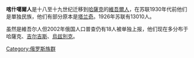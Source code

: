 '''喀什噶爾人'''是十八至十九世纪迁移到[[哈薩克|哈薩克]]的[[維吾爾人|維吾爾人]]，在苏联1930年代前他们是單独民族，他们有部分原本是[[塔兰奇|塔兰奇]]。1926年苏联有13010人。

虽然是維吾尔人但2002年俄国人口普查仍有18人被单独上报，他们现在多分布于哈薩克、[[吉尔吉斯斯坦|吉尔吉斯]]、[[烏兹別克|烏兹別克]]。

[[Category:俄罗斯族群|Category:俄罗斯族群]]
